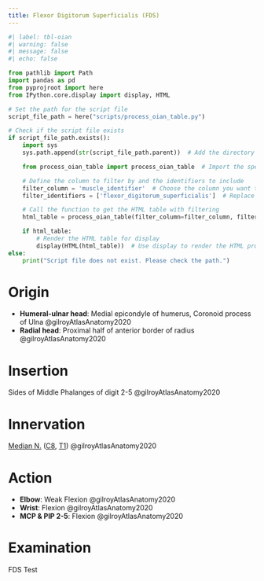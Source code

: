```yaml
---
title: Flexor Digitorum Superficialis (FDS)
---
```


```python
#| label: tbl-oian
#| warning: false
#| message: false
#| echo: false

from pathlib import Path
import pandas as pd
from pyprojroot import here
from IPython.core.display import display, HTML

# Set the path for the script file
script_file_path = here("scripts/process_oian_table.py")

# Check if the script file exists
if script_file_path.exists():
    import sys
    sys.path.append(str(script_file_path.parent))  # Add the directory of the script to the system path

    from process_oian_table import process_oian_table  # Import the specific function

    # Define the column to filter by and the identifiers to include
    filter_column = 'muscle_identifier'  # Choose the column you want to filter by
    filter_identifiers = ['flexor_digitorum_superficialis']  # Replace with actual identifiers you want to include

    # Call the function to get the HTML table with filtering
    html_table = process_oian_table(filter_column=filter_column, filter_identifiers=filter_identifiers)

    if html_table:
        # Render the HTML table for display
        display(HTML(html_table))  # Use display to render the HTML properly
else:
    print("Script file does not exist. Please check the path.")

```

# Origin {#origin}

- **Humeral-ulnar head**: Medial epicondyle of humerus, Coronoid process of Ulna @gilroyAtlasAnatomy2020
- **Radial head**: Proximal half of anterior border of radius @gilroyAtlasAnatomy2020



# Insertion {#insertion}

Sides of Middle Phalanges of digit 2-5 @gilroyAtlasAnatomy2020

# Innervation {#innervation}

[Median N.]({{< var ref-median-nerve.path >}}) ([C8]({{< var ref-nerve-root.c8 >}}), [T1]({{< var ref-nerve-root.t1 >}})) @gilroyAtlasAnatomy2020

# Action {#action}

- **Elbow**: Weak Flexion @gilroyAtlasAnatomy2020
- **Wrist**: Flexion @gilroyAtlasAnatomy2020
- **MCP & PIP 2-5**: Flexion @gilroyAtlasAnatomy2020



# Examination

FDS Test